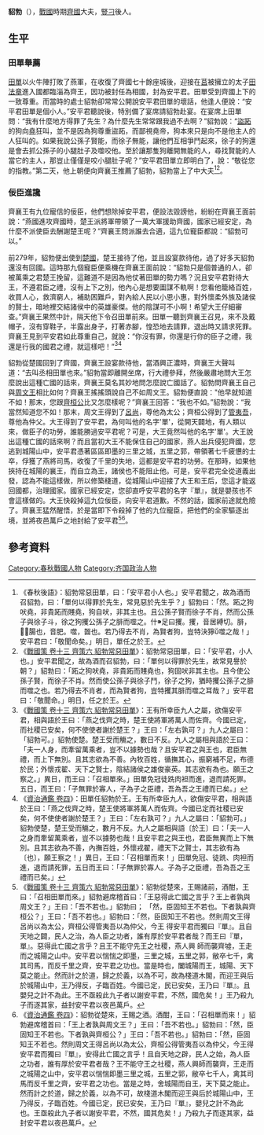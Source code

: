 '''貂勃'''（{{bd|？||？||catIdx=D}}），[[戰國|戰國]]時期[[田齊|齊國]]大夫，[[豎刁|豎刁]]後人。

==生平==
===田單舉薦===
[[田單|田單]]以火牛陣打敗了燕軍，在收復了齊國七十餘座城後，迎接在[[莒|莒]]被擁立的太子[[田法章|田法章]]進入國都臨淄為齊王，因功被封任為相國，封為安平君。田單受到齊國上下的一致尊重。而當時的處士貂勃卻常常公開說安平君田單的壞話，他逢人便說：“安平君田單是個小人。”安平君聽說後，特別備了宴席請貂勃赴宴。在宴席上田單問：“我有什麼地方得罪了先生？為什麼先生常常跟我過不去啊？”貂勃說：“[[盜跖|盜跖]]的狗向[[堯|堯]]狂叫，並不是因為狗尊重盜跖，而鄙視堯帝，狗本來只是向不是他主人的人狂叫的。如果我說公孫子賢能，而徐子無能，讓他們互相爭鬥起來，徐子的狗還是會去抓公孫子的小腿肚子及噬咬他。至於讓那隻狗離開無能的人，尋找賢能的人當它的主人，那豈止僅僅是咬小腿肚子呢？”安平君田單立即明白了，說：“敬從您的指教。”第二天，他上朝便向齊襄王推薦了貂勃，貂勃當上了中大夫<ref>《春秋後語》：貂勃常惡田單，曰：「安平君小人也。」安平君聞之，故為酒而召貂勃，曰：「單何以得罪於先生，常見惡於先生乎？」貂勃曰：「然。跖之狗吠堯，非貴跖而賤堯，狗自吠，非其主也。且公孫子賢而徐子不肖，然而公孫子與徐子斗，徐之狗攫公孫子之腓而噬之。什足曰攫。攫，音居縛切。腓，腸也，音肥。噬，齧也。若乃得去不肖，為賢者狗，豈特決獰噬之哉！」安平君曰：「敬聞命矣。」明日，單任之於王。</ref><ref>《[[s:戰國策/卷13|戰國策 卷十三 齊策六 貂勃常惡田單]]》：貂勃常惡田單，曰：「安平君，小人也。」安平君聞之，故為酒而召貂勃，曰：「單何以得罪於先生，故常見譽於朝？」貂勃曰：「跖之狗吠堯，非貴跖而賤堯也，狗固吠非其主也。且今使公孫子賢，而徐子不肖。然而使公孫子與徐子鬥，徐子之狗，猶時攫公孫子之腓而噬之也。若乃得去不肖者，而為賢者狗，豈特攫其腓而噬之耳哉？」安平君曰：「敬聞命。」明日，任之於王。</ref>。

===佞臣進讒===
齊襄王有九位寵信的佞臣，他們想除掉安平君，便設法毀謗他，紛紛在齊襄王面前說：“燕國進攻齊國時，楚王派將軍帶領了一萬大軍援助齊國，國家已經安定，為什麼不派使臣去酬謝楚王呢？”齊襄王問派誰去合適，這九位寵臣都說：“貂勃可以。”

前279年，貂勃便出使到[[楚國|楚國]]，楚王接待了他，並且設宴款待他，過了好多天貂勃還沒有回國。這時那九個寵臣便乘機在齊襄王面前說：“貂勃只是個普通的人，卻被萬乘之君楚王挽留，這難道不是因為他仗著田單的勢力嗎？況且安平君對待大王，不遵君臣之禮，沒有上下之別，他內心是想要圖謀不軌啊！您看他籠絡百姓，收買人心，救濟窮人，補助困難戶，對內給人民以小恩小惠，對外懷柔外族及諸侯的賢士，暗地裡交結諸侯中的英雄豪傑。他的陰謀可不小啊！希望大王仔細審查。”齊襄王果然中計，隔天他下令召田單前來。田單一聽到齊襄王召見，來不及戴帽子，沒有穿鞋子，半露出身子，打著赤腳，惶恐地去請罪，退出時又請求死罪。齊襄王見到平安君如此尊重自己，就說：“你沒有罪，你還是行你的臣子之禮，我還是行我的國君之禮，就這樣吧！”<ref>《[[s:戰國策/卷13|戰國策 卷十三 齊策六 貂勃常惡田單]]》：王有所幸臣九人之屬，欲傷安平君，相與語於王曰：「燕之伐齊之時，楚王使將軍將萬人而佐齊。今國已定，而社稷已安矣，何不使使者謝於楚王？」王曰：「左右孰可？」九人之屬曰：「貂勃可。」貂勃使楚。楚王受而觴之，數日不反。九人之屬相與語於王曰：「夫一人身，而牽留萬乘者，豈不以據勢也哉？且安平君之與王也，君臣無禮，而上下無別。且其志欲為不善。內牧百姓，循撫其心，振窮補不足，布德於民；外懷戎翟、天下之賢士，陰結諸侯之雄俊豪英。其志欲有為也。願王之察之。」異日，而王曰：「召相單來。」田單免冠徒跣肉袒而進，退而請死罪。五日，而王曰：「子無罪於寡人，子為子之臣禮，吾為吾之王禮而已矣。」
</ref><ref>《[[s:資治通鑑/卷004|資治通鑑 卷四]]》：田單任貂勃於王。王有所幸臣九人，欲傷安平君，相與語於王曰：「燕之伐齊之時，楚王使將軍將萬人而佐齊。今國已定而社稷已安矣，何不使使者謝於楚王？」王曰：「左右孰可？」九人之屬曰：「貂勃可。」貂勃使楚，楚王受而觴之，數月不反。九人之屬相與語〔於王〕曰：「夫一人之身而牽留萬乘者，豈不以據勢也哉！且安平君之與王也，君臣無異而上下無別。且其志欲為不善，內撫百姓，外懷戎翟，禮天下之賢士，其志欲有為〔也〕，願王察之！」異日，王曰：「召相單而來！」田單免冠、徒跣、肉袒而進，退而請死罪，五日而王曰：「子無罪於寡人。子為子之臣禮，吾為吾之王禮而已矣。」</ref>

貂勃從楚國回到了齊國，齊襄​​王設宴款待他，當酒興正濃時，齊襄王大聲叫道：“去叫丞相田單也來。”貂勃當即離開坐席，行大禮參拜，然後嚴肅地問大王怎麼說出這種亡國的話來，齊襄王莫名其妙地問怎麼說亡國話了。貂勃問齊襄王自己與[[周文王|周文王]]相比如何？齊襄王搖搖頭說自己不如周文王。貂勃便直說："他早就知道不如！那末，您跟[[齊桓公|齊桓公]]比又怎麼樣呢？”齊襄王回答：“我也不如。”貂勃說：“我當然知道您不如！那末，周文王得到了[[呂尚|呂尚]]，尊他為太公；齊桓公得到了[[管夷吾|管夷吾]]，尊他為仲父。大王得到了安平君，為何叫他的名字'單'，從開天闢地，有人類以來，做臣子的功勞，誰能勝過安平君呢？可是，大王竟然叫他的名字'單'。大王說出這種亡國的話來啊？而且當初大王不能保住自己的國家，燕人出兵侵犯齊國，您逃到城陽山中，安平君憑著區區即墨的三里之城，五里之郭，帶領著七千疲憊的士卒，俘獲了燕將司馬，收復了千里的失地，這都是安平君的功勞。在那時，如果他挾持在城陽的襄王，而自立為王，諸侯也不能阻止他。可是，安平君完全從道義出發，認為不能這樣做，所以修築棧道，從城陽山中迎接了大王和王后，您這才能返回國都，治理國家。國家已經安定，您卻直呼安平君的名字『單』，就是嬰孩也不會這樣做的。大王快殺掉這九位佞臣，向安平君道歉。不然的話，國家前途就危險了。齊襄王猛然醒悟，於是當即下令殺掉了他的九位寵臣，把他們的全家驅逐出境，並將夜邑萬戶之地封給了安平君<ref>《[[s:戰國策/卷13|戰國策 卷十三 齊策六 貂勃常惡田單]]》：貂勃從楚來，王賜諸前，酒酣，王曰：「召相田單而來。」貂勃避席稽首曰：「王惡得此亡國之言乎？王上者孰與周文王？」王曰：「吾不若也。」貂勃曰； 「然，臣固知王不若也。下者孰與齊桓公？」王曰：「吾不若也。」貂勃曰：「然，臣固知王不若也。然則周文王得呂尚以為太公，齊桓公得管夷吾以為仲父，今王 得安平君而獨曰『單』。且自天地之闢，民人之治，為人臣之功者，誰有厚於安平君者哉？而王曰『單，單』。惡得此亡國之言乎？且王不能守先王之社稷，燕人興 師而襲齊墟，王走而之城陽之山中。安平君以惴惴之即墨，三里之城，五里之郭，敝卒七千，禽其司馬，而反千里之齊，安平君之功也。當是時也，闔城陽而王，城陽、天下莫之能止。然而計之於道，歸之於義，以為不可，故為棧道木閣，而迎王與后於城陽山中，王乃得反，子臨百姓。今國已定，民已安矣，王乃曰『單』。且 嬰兒之計不為此。王不亟殺此九子者以謝安平君，不然，國危矣！」王乃殺九子而逐其家，益封安平君以夜邑萬戶。</ref><ref>《[[s:資治通鑑/卷004|資治通鑑 卷四]]》：貂勃從楚來，王賜之酒。酒酣，王曰：「召相單而來！」貂勃避席稽首曰：「王上者孰與周文王？」王曰：「吾不若也。」貂勃曰：「然，臣固知王不若也。下者孰與齊桓公？」王曰：「吾不若也。」貂勃曰：「然，臣固知王不若也。然則周文王得呂尚以為太公，齊桓公得管夷吾以為仲父，今王得安平君而獨曰『單』，安得此亡國之言乎！且自天地之辟，民人之始，為人臣之功者，誰有厚於安平君者哉？王不能守王之社稷，燕人興師而襲齊，王走而之城陽之山中，安平君以惴惴即墨三里之城，五里之郭，敝卒七千人，禽其司馬而反千里之齊，安平君之功也。當是之時，舍城陽而自王，天下莫之能止。然而計之於道，歸之於義，以為不可，故棧道木閣而迎王與后於城陽山中，王乃得反，子臨百姓。今國已定，民已安矣，王乃曰『單』，嬰兒之計不為此也。王亟殺此九子者以謝安平君，不然，國其危矣！」乃殺九子而逐其家，益封安平君以夜邑萬戶。</ref>。

==參考資料==
{{reflist|2}}

[[Category:春秋戰國人物|Category:春秋戰國人物]]
[[Category:齐国政治人物|Category:齐国政治人物]]